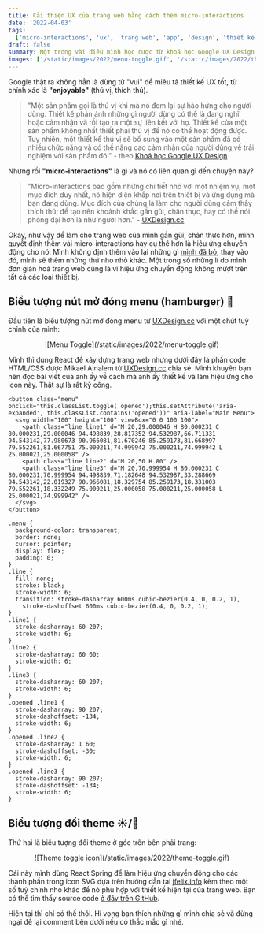 ```yaml
---
title: Cải thiện UX của trang web bằng cách thêm micro-interactions
date: '2022-04-03'
tags:
  ['micro-interactions', 'ux', 'trang web', 'app', 'design', 'thiết kế', 'animations', 'vinh.dev']
draft: false
summary: Một trong vài điều mình học được từ khoá học Google UX Design là một thiết kế UX tốt phải làm cho người dùng thấy "vui" khi sử dụng.
images: ['/static/images/2022/menu-toggle.gif', '/static/images/2022/theme-toggle.gif']
---
```


Google thật ra không hẳn là dùng từ "vui" để miêu tả thiết kế UX tốt, từ chính xác là **"enjoyable"** (thú vị, thích thú).

> "Một sản phẩm gọi là thú vị khi mà nó đem lại sự hào hứng cho người dùng. Thiết kế phản ánh những gì người dùng có thể là đang nghĩ hoặc cảm nhận và rồi tạo ra một sự liên kết với họ. Thiết kế của một sản phẩm không nhất thiết phải thú vị để nó có thể hoạt động được. Tuy nhiên, một thiết kế thú vị sẽ bổ sung vào một sản phẩm đã có nhiều chức năng và có thể nâng cao cảm nhận của người dùng về trải nghiệm với sản phẩm đó." - theo [Khoá học Google UX Design](https://www.coursera.org/professional-certificates/google-ux-design)

Nhưng rồi **"micro-interactions"** là gì và nó có liên quan gì đến chuyện này?

> "Micro-interactions bao gồm những chi tiết nhỏ với một nhiệm vụ, một mục đích duy nhất, nó hiện diện khắp nơi trên thiết bị và ứng dụng mà bạn đang dùng. Mục đích của chúng là làm cho người dùng cảm thấy thích thú; để tạo nên khoảnh khắc gần gũi, chân thực, hay có thể nói phóng đại hơn là như người hơn." - [UXDesign.cc](https://uxdesign.cc/micro-interactions-why-when-and-how-to-use-them-to-boost-the-ux-17094b3baaa0)

Okay, như vậy để làm cho trang web của mình gần gũi, chân thực hơn, mình quyết định thêm vài micro-interactions hay cụ thể hơn là hiệu ứng chuyển động cho nó. Mình không định thêm vào lại những gì [mình đã bỏ](https://vinh.dev/vi/blog/i-opted-in-a-more-minimal-design-but-why), thay vào đó, mình sẽ thêm những thứ nho nhỏ khác. Một trong số những lí do mình đơn giản hoá trang web cũng là vì hiệu ứng chuyển động không mượt trên tất cả các loại thiết bị.

## Biểu tượng nút mở đóng menu (hamburger) 🍔

Đầu tiên là biểu tượng nút mở đóng menu từ [UXDesign.cc](https://uxdesign.cc/the-menu-210bec7ad80c) với một chút tuỳ chỉnh của mình:

<center>![Menu Toggle](/static/images/2022/menu-toggle.gif)</center>

Mình thì dùng React để xây dựng trang web nhưng dưới đây là phần code HTML/CSS được Mikael Ainalem từ [UXDesign.cc](https://uxdesign.cc/the-menu-210bec7ad80c) chia sẻ. Mình khuyên bạn nên đọc bài viết của anh ấy về cách mà anh ấy thiết kế và làm hiệu ứng cho icon này. Thật sự là rất kỳ công.

```html:HTML
<button class="menu" onclick="this.classList.toggle('opened');this.setAttribute('aria-expanded', this.classList.contains('opened'))" aria-label="Main Menu">
  <svg width="100" height="100" viewBox="0 0 100 100">
    <path class="line line1" d="M 20,29.000046 H 80.000231 C 80.000231,29.000046 94.498839,28.817352 94.532987,66.711331 94.543142,77.980673 90.966081,81.670246 85.259173,81.668997 79.552261,81.667751 75.000211,74.999942 75.000211,74.999942 L 25.000021,25.000058" />
    <path class="line line2" d="M 20,50 H 80" />
    <path class="line line3" d="M 20,70.999954 H 80.000231 C 80.000231,70.999954 94.498839,71.182648 94.532987,33.288669 94.543142,22.019327 90.966081,18.329754 85.259173,18.331003 79.552261,18.332249 75.000211,25.000058 75.000211,25.000058 L 25.000021,74.999942" />
  </svg>
</button>
```

```css:CSS
.menu {
  background-color: transparent;
  border: none;
  cursor: pointer;
  display: flex;
  padding: 0;
}
.line {
  fill: none;
  stroke: black;
  stroke-width: 6;
  transition: stroke-dasharray 600ms cubic-bezier(0.4, 0, 0.2, 1),
    stroke-dashoffset 600ms cubic-bezier(0.4, 0, 0.2, 1);
}
.line1 {
  stroke-dasharray: 60 207;
  stroke-width: 6;
}
.line2 {
  stroke-dasharray: 60 60;
  stroke-width: 6;
}
.line3 {
  stroke-dasharray: 60 207;
  stroke-width: 6;
}
.opened .line1 {
  stroke-dasharray: 90 207;
  stroke-dashoffset: -134;
  stroke-width: 6;
}
.opened .line2 {
  stroke-dasharray: 1 60;
  stroke-dashoffset: -30;
  stroke-width: 6;
}
.opened .line3 {
  stroke-dasharray: 90 207;
  stroke-dashoffset: -134;
  stroke-width: 6;
}
```

## Biểu tượng đổi theme ☀️/🌙

Thứ hai là biểu tượng đổi theme ở góc trên bên phải trang:

<center>![Theme toggle icon](/static/images/2022/theme-toggle.gif)</center>

Cái này mình dùng React Spring để làm hiệu ứng chuyển động cho các thành phần trong icon SVG dựa trên hướng dẫn tại [jfelix.info](https://jfelix.info/blog/using-react-spring-to-animate-svg-icons-dark-mode-toggle) kèm theo một số tuỳ chỉnh nhỏ khác để nó phù hợp với thiết kế hiện tại của trang web. Bạn có thể tìm thấy source code [ở đây trên GitHub](https://github.com/vinhphm/vinh-dev/blob/7e78ac7ead6cedd47e4d459085dc15897d278394/components/AnimatedThemeIcon.js).

Hiện tại thì chỉ có thế thôi. Hi vọng bạn thích những gì mình chia sẻ và đừng ngại để lại comment bên dưới nếu có thắc mắc gì nhé.
